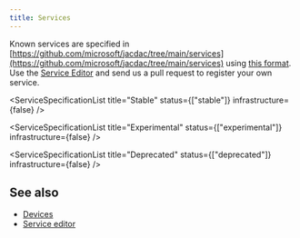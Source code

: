 ---
title: Services
---

Known services are specified in [https://github.com/microsoft/jacdac/tree/main/services](https://github.com/microsoft/jacdac/tree/main/services)
using [this format](https://github.com/microsoft/jacdac/tree/main/spectool). 
Use the [Service Editor](/tools/service-editor) and send us a pull request 
to register your own service.

<ServiceSpecificationList title="Stable" status={["stable"]} infrastructure={false} />

<ServiceSpecificationList title="Experimental" status={["experimental"]} infrastructure={false} />

<ServiceSpecificationList title="Jacdac" infrastructure={true} />

<ServiceSpecificationList title="Deprecated" status={["deprecated"]} infrastructure={false} />

## See also

* [Devices](/devices)
* [Service editor](/tools/service-editor)
